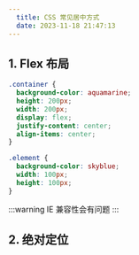 ```yaml
---
  title: CSS 常见居中方式
  date: 2023-11-18 21:47:13
---
```


## 1. Flex 布局

<FlexDemo />

```css showLineNumbers {5-7}
.container {
  background-color: aquamarine;
  height: 200px;
  width: 200px;
  display: flex;
  justify-content: center;
  align-items: center;
}

.element {
  background-color: skyblue;
  width: 100px;
  height: 100px;
}
```

:::warning
IE 兼容性会有问题
:::

## 2. 绝对定位
